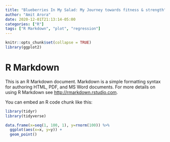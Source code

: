 ```yaml
---
title: "Blueberries In My Salad: My Journey towards fitness & strength"
author: "Amit Arora"
date: 2020-12-01T21:13:14-05:00
categories: ["R"]
tags: ["R Markdown", "plot", "regression"]
---
```


```r
knitr::opts_chunk$set(collapse = TRUE)
library(ggplot2)
```

# R Markdown

This is an R Markdown document. Markdown is a simple formatting syntax for authoring HTML, PDF, and MS Word documents. For more details on using R Markdown see <http://rmarkdown.rstudio.com>.

You can embed an R code chunk like this:

```r
library(tidyr)
library(tidyverse)

data.frame(x=seq(1, 100, 1), y=rnorm(100)) %>%
  ggplot(aes(x=x, y=y)) + 
  geom_point()

```



